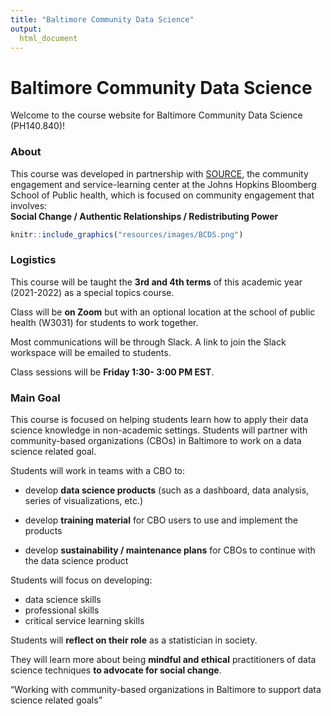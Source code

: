 ```yaml
---
title: "Baltimore Community Data Science"
output:
  html_document
---
```



# **Baltimore Community Data Science**

<div class = "banner">
Welcome to the course website for Baltimore Community Data Science (PH140.840)!  
</div>

### **About**
This course was developed in partnership with [SOURCE](https://source.jhu.edu/), the community engagement and service-learning center at the Johns Hopkins Bloomberg School of Public health, which is focused on community engagement that involves:  
**Social Change / Authentic Relationships / Redistributing Power**

```r
knitr::include_graphics("resources/images/BCDS.png")
```

 
### **Logistics**

This course will be taught the **3rd and 4th terms** of this academic year (2021-2022) as a special topics course. 

Class will be **on Zoom** but with an optional location at the school of public health (W3031) for students to work together. 

Most communications will be through Slack. A link to join the Slack workspace will be emailed to students.

Class sessions will be **Friday 1:30- 3:00 PM EST**.

### **Main Goal**

This course is focused on helping students learn how to apply their data science knowledge in non-academic settings. Students will partner with community-based organizations (CBOs) in Baltimore to work on a data science related goal.

Students will work in teams with a CBO to:

- develop **data science products** (such as a dashboard, data analysis, series of visualizations, etc.)

- develop **training material** for CBO users to use and implement the products

- develop **sustainability / maintenance plans** for CBOs to continue with the data science product

Students will focus on developing:

- data science skills
- professional skills
- critical service learning skills

Students will **reflect on their role** as a statistician in society.

They will learn more about being **mindful and ethical** practitioners of data science techniques **to advocate for social change**.

<div class = "center">
"Working with community-based organizations in Baltimore to support data science related goals"  
</div>





